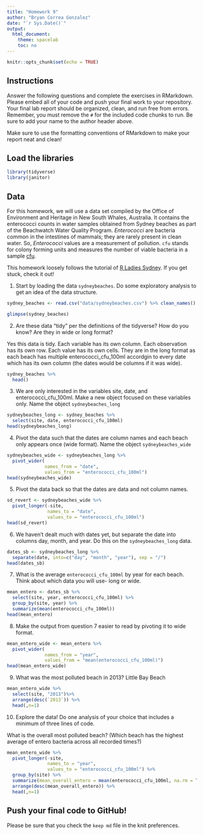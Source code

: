 ```yaml
---
title: "Homework 9"
author: "Bryan Correa Gonzalez"
date: "`r Sys.Date()`"
output:
  html_document:
    theme: spacelab
    toc: no
---
```


```r
knitr::opts_chunk$set(echo = TRUE)
```

## Instructions
Answer the following questions and complete the exercises in RMarkdown. Please embed all of your code and push your final work to your repository. Your final lab report should be organized, clean, and run free from errors. Remember, you must remove the `#` for the included code chunks to run. Be sure to add your name to the author header above.  

Make sure to use the formatting conventions of RMarkdown to make your report neat and clean!  

## Load the libraries
```r
library(tidyverse)
library(janitor)
``` 

## Data
For this homework, we will use a data set compiled by the Office of Environment and Heritage in New South Whales, Australia. It contains the enterococci counts in water samples obtained from Sydney beaches as part of the Beachwatch Water Quality Program. _Enterococci_ are bacteria common in the intestines of mammals; they are rarely present in clean water. So, _Enterococci_ values are a measurement of pollution. `cfu` stands for colony forming units and measures the number of viable bacteria in a sample [cfu](https://en.wikipedia.org/wiki/Colony-forming_unit).   

This homework loosely follows the tutorial of [R Ladies Sydney](https://rladiessydney.org/). If you get stuck, check it out!  

1. Start by loading the data `sydneybeaches`. Do some exploratory analysis to get an idea of the data structure.
```r
sydney_beaches <- read.csv("data/sydneybeaches.csv") %>% clean_names()
```

```r
glimpse(sydney_beaches)
```


2. Are these data "tidy" per the definitions of the tidyverse? How do you know? Are they in wide or long format?

Yes this data is tidy. Each variable has its own column. Each observation has its own row. Each value has its own cells. They are in the long format as each beach has multiple enterococci_cfu_100ml accordgin to every date which has its own column (the dates would be columns if it was wide).
```r
sydney_beaches %>% 
  head()
```

3. We are only interested in the variables site, date, and enterococci_cfu_100ml. Make a new object focused on these variables only. Name the object `sydneybeaches_long`
```r
sydneybeaches_long <- sydney_beaches %>% 
  select(site, date, enterococci_cfu_100ml)
head(sydneybeaches_long)
```

4. Pivot the data such that the dates are column names and each beach only appears once (wide format). Name the object `sydneybeaches_wide`
```r
sydneybeaches_wide <- sydneybeaches_long %>% 
  pivot_wider(
              names_from = "date",
              values_from = "enterococci_cfu_100ml")
head(sydneybeaches_wide)
```

5. Pivot the data back so that the dates are data and not column names.
```r
sd_revert <- sydneybeaches_wide %>% 
  pivot_longer(-site,
               names_to = "date",
               values_to = "enterococci_cfu_100ml") 
head(sd_revert)
```

6. We haven't dealt much with dates yet, but separate the date into columns day, month, and year. Do this on the `sydneybeaches_long` data.
```r
dates_sb <- sydneybeaches_long %>% 
  separate(date, into=c("day", "month", "year"), sep = "/")
head(dates_sb)
```

7. What is the average `enterococci_cfu_100ml` by year for each beach. Think about which data you will use- long or wide.
```r
mean_entero <- dates_sb %>% 
  select(site, year, enterococci_cfu_100ml) %>% 
  group_by(site, year) %>% 
  summarize(mean(enterococci_cfu_100ml))
head(mean_entero)
```

8. Make the output from question 7 easier to read by pivoting it to wide format.
```r
mean_entero_wide <- mean_entero %>% 
  pivot_wider(
              names_from = "year",
              values_from = "mean(enterococci_cfu_100ml)")
head(mean_entero_wide)
```

9. What was the most polluted beach in 2013?
Little Bay Beach
```r
mean_entero_wide %>% 
  select(site, "2013")%>%
  arrange(desc(`2013`)) %>% 
  head(,n=1)
```

10. Explore the data! Do one analysis of your choice that includes a minimum of three lines of code.  

What is the overall most polluted beach? (Which beach has the highest average of entero bacteria across all recorded times?)
```r
mean_entero_wide %>% 
  pivot_longer(-site,
               names_to = "year",
               values_to = "enterococci_cfu_100ml") %>% 
  group_by(site) %>% 
  summarize(mean_overall_entero = mean(enterococci_cfu_100ml, na.rm = T)) %>% 
  arrange(desc(mean_overall_entero)) %>% 
  head(,n=1)
```

## Push your final code to GitHub!
Please be sure that you check the `keep md` file in the knit preferences.   
